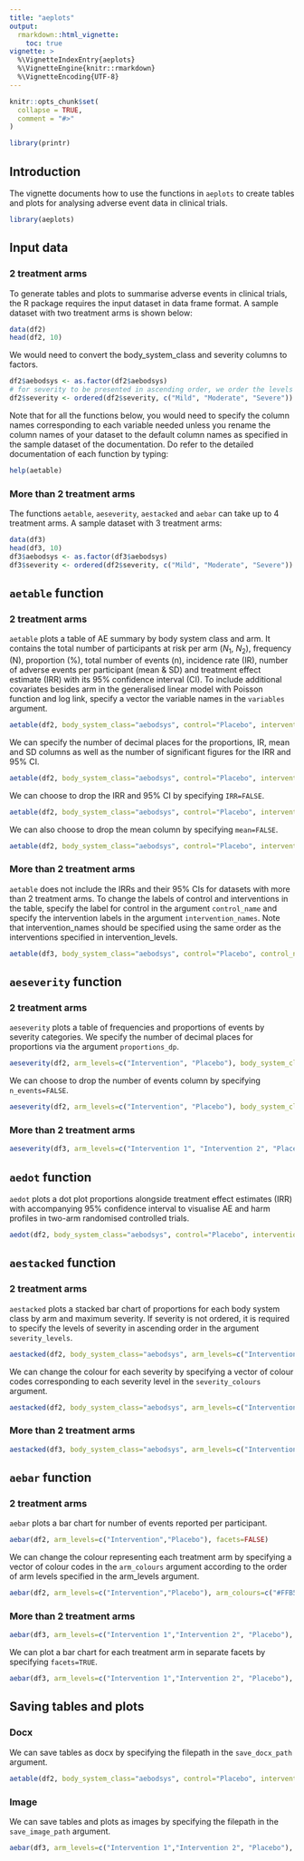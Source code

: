 ```yaml
---
title: "aeplots"
output: 
  rmarkdown::html_vignette:
    toc: true
vignette: >
  %\VignetteIndexEntry{aeplots}
  %\VignetteEngine{knitr::rmarkdown}
  %\VignetteEncoding{UTF-8}
---
```


```r
knitr::opts_chunk$set(
  collapse = TRUE,
  comment = "#>"
)
```

```r
library(printr)
```

## Introduction
The vignette documents how to use the functions in `aeplots` to create tables and plots for analysing adverse event data in clinical trials.
```r
library(aeplots)
```

## Input data
### 2 treatment arms
To generate tables and plots to summarise adverse events in clinical trials, the R package requires the input dataset in data frame format. A sample dataset with two treatment arms is shown below:
```r
data(df2)
head(df2, 10)
```

We would need to convert the body_system_class and severity columns to factors.
```r
df2$aebodsys <- as.factor(df2$aebodsys)
# for severity to be presented in ascending order, we order the levels
df2$severity <- ordered(df2$severity, c("Mild", "Moderate", "Severe"))
```

Note that for all the functions below, you would need to specify the column names corresponding to each variable needed unless you rename the column names of your dataset to the default column names as specified in the sample dataset of the documentation. Do refer to the detailed documentation of each function by typing:
```r
help(aetable)
```


### More than 2 treatment arms
The functions `aetable`, `aeseverity`, `aestacked` and `aebar` can take up to 4 treatment arms. A sample dataset with 3 treatment arms:
```r
data(df3)
head(df3, 10)
df3$aebodsys <- as.factor(df3$aebodsys)
df3$severity <- ordered(df2$severity, c("Mild", "Moderate", "Severe"))
```

## `aetable` function
### 2 treatment arms
`aetable` plots a table of AE summary by body system class and arm. It contains the total number of participants at risk per arm ($N_{1}$, $N_{2}$), frequency (N), proportion (%), total number of events (n), incidence rate (IR), number of adverse events per participant (mean & SD) and treatment effect estimate (IRR) with its 95% confidence interval (CI). To include additional covariates besides arm in the generalised linear model with Poisson function and log link, specify a vector the variable names in the `variables` argument.
```r
aetable(df2, body_system_class="aebodsys", control="Placebo", intervention_levels=c("Intervention"), IRR=TRUE, variables = c("variable1", "variable2"))
```

We can specify the number of decimal places for the proportions, IR, mean and SD columns as well as the number of significant figures for the IRR and 95% CI.
```r
aetable(df2, body_system_class="aebodsys", control="Placebo", intervention_levels=c("Intervention"), IRR=TRUE, variables = c("variable1", "variable2"), proportions_dp=2, IR_dp=2, mean_dp=2, SD_dp=2, IRR_sf=4, CI_sf=4)
```

We can choose to drop the IRR and 95% CI by specifying `IRR=FALSE`.
```r
aetable(df2, body_system_class="aebodsys", control="Placebo", intervention_levels=c("Intervention"), IRR=FALSE)
```

We can also choose to drop the mean column by specifying `mean=FALSE`.
```r
aetable(df2, body_system_class="aebodsys", control="Placebo", intervention_levels=c("Intervention"), IRR=FALSE, mean=FALSE)
```

### More than 2 treatment arms
`aetable` does not include the IRRs and their 95% CIs for datasets with more than 2 treatment arms. To change the labels of control and interventions in the table, specify the label for control in the argument `control_name` and specify the intervention labels in the argument `intervention_names`. Note that intervention_names should be specified using the same order as the interventions specified in intervention_levels.
```r
aetable(df3, body_system_class="aebodsys", control="Placebo", control_name="No Drug", intervention_levels=c("Intervention 1", "Intervention 2"), intervention_names=c("Drug A", "Drug B"))
```

## `aeseverity` function
### 2 treatment arms
`aeseverity` plots a table of frequencies and proportions of events by severity categories. We specify the number of decimal places for proportions via the argument `proportions_dp`.
```r
aeseverity(df2, arm_levels=c("Intervention", "Placebo"), body_system_class="aebodsys", proportions_dp=2)
```

We can choose to drop the number of events column by specifying `n_events=FALSE`.
```r
aeseverity(df2, arm_levels=c("Intervention", "Placebo"), body_system_class="aebodsys", n_events=FALSE)
```

### More than 2 treatment arms
```r
aeseverity(df3, arm_levels=c("Intervention 1", "Intervention 2", "Placebo"), arm_names=c("Drug A", "Drug B", "No Drug"), body_system_class="aebodsys")
```

## `aedot` function
`aedot` plots a dot plot proportions alongside treatment effect estimates (IRR) with accompanying 95% confidence interval to visualise AE and harm profiles in two-arm randomised controlled trials.
```r
aedot(df2, body_system_class="aebodsys", control="Placebo", intervention="Intervention")
```

## `aestacked` function
### 2 treatment arms
`aestacked` plots a stacked bar chart of proportions for each body system class by arm and maximum severity. If severity is not ordered, it is required to specify the levels of severity in ascending order in the argument `severity_levels`.
```r
aestacked(df2, body_system_class="aebodsys", arm_levels=c("Intervention","Placebo"), severity_levels=c("Mild", "Moderate", "Severe"))
```

We can change the colour for each severity by specifying a vector of colour codes corresponding to each severity level in the `severity_colours` argument. 
```r
aestacked(df2, body_system_class="aebodsys", arm_levels=c("Intervention","Placebo"), severity_levels=c("Mild", "Moderate", "Severe"), severity_colours=c("#D0EE11", "#48B5C4", "#115F9A"))
```

### More than 2 treatment arms
```r
aestacked(df3, body_system_class="aebodsys", arm_levels=c("Intervention 1","Intervention 2", "Placebo"), arm_names=c("Drug A","Drug B", "No Drug"), severity_levels=c("Mild", "Moderate", "Severe"))
```

## `aebar` function
### 2 treatment arms
`aebar` plots a bar chart for number of events reported per participant.
```r
aebar(df2, arm_levels=c("Intervention","Placebo"), facets=FALSE)
```

We can change the colour representing each treatment arm by specifying a vector of colour codes in the `arm_colours` argument according to the order of arm levels specified in the arm_levels argument.
```r
aebar(df2, arm_levels=c("Intervention","Placebo"), arm_colours=c("#FFB55A", "#B2E061"), facets=FALSE)
```

### More than 2 treatment arms
```r
aebar(df3, arm_levels=c("Intervention 1","Intervention 2", "Placebo"), arm_names=c("Drug A","Drug B", "No Drug"), facets=FALSE)
```

We can plot a bar chart for each treatment arm in separate facets by specifying `facets=TRUE`.
```r
aebar(df3, arm_levels=c("Intervention 1","Intervention 2", "Placebo"), arm_names=c("Drug A","Drug B", "No Drug"), facets=TRUE)
```

## Saving tables and plots
### Docx
We can save tables as docx by specifying the filepath in the `save_docx_path` argument.
```r
aetable(df2, body_system_class="aebodsys", control="Placebo", intervention_levels=c("Intervention"), IRR=TRUE, variables = c("variable1", "variable2"), save_docx_path="table.docx")
```

### Image
We can save tables and plots as images by specifying the filepath in the `save_image_path` argument.
```r
aebar(df3, arm_levels=c("Intervention 1","Intervention 2", "Placebo"), arm_names=c("Drug A","Drug B", "No Drug"), facets=TRUE, save_image_path="image.png")
```

